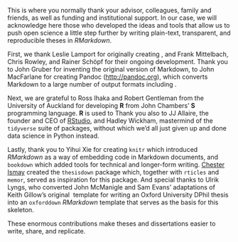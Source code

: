 This is where you normally thank your advisor, colleagues, family and friends, as well as funding and institutional support. 
In our case, we will acknowledge here those who developed the ideas and tools that allow us to push open science a little step further 
by writing plain-text, transparent, and reproducible theses in *RMarkdown*. 

First, we thank Leslie Lamport for originally creating \LaTeX\, 
and Frank Mittelbach, Chris Rowley, and Rainer Schöpf for their ongoing development.
Thank you to John Gruber for inventing the original version of Markdown, 
to John MacFarlane for creating Pandoc (<http://pandoc.org>), 
which converts Markdown to a large number of output formats including \LaTeX\.

Next, we are grateful to Ross Ihaka and Robert Gentleman from the University of Auckland for developing **R** 
from John Chambers' **S** programming language.
**R** is used to 
Thank you also to JJ Allaire, the founder and CEO of [RStudio](http://rstudio.com), 
and Hadley Wickham, mastermind of the `tidyverse` suite of packages,
without which we'd all just given up and done data science in Python instead.

Lastly, thank you to Yihui Xie for creating 
`knitr` which introduced *RMarkdown* as a way of embedding code in Markdown documents, 
and `bookdown` which added tools for technical and longer-form writing.
[Chester Ismay](http://chester.rbind.io) created the `thesisdown` package which,
together with `rticles` and `memor`, served as inspiration for this package. 
And special thanks to Ulrik Lyngs, 
who converted John McManigle and Sam Evans' adaptations of Keith Gillow's original \LaTeX\ template for writing an Oxford University DPhil thesis 
into an `oxforddown` *RMarkdown* template that serves as the basis for this skeleton.

These enormous contributions make theses and dissertations easier to write, share, and replicate.

\begin{flushright}
James Hollway \\
Graduate Institute, Geneva \\
13 June 2020
\end{flushright}

